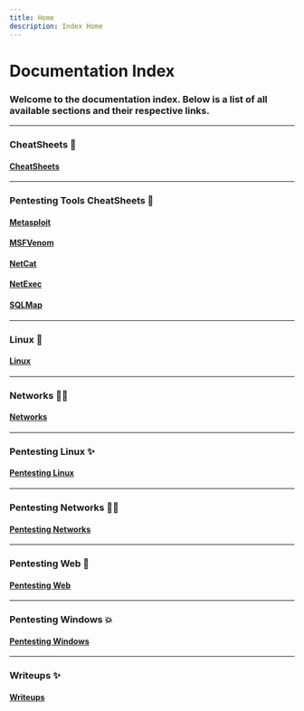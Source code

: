 ```yaml
---
title: Home
description: Index Home
---
```


# Documentation Index

### Welcome to the documentation index. Below is a list of all available sections and their respective links.
---
### CheatSheets 💫
#### [CheatSheets](/docs/CheatSheets/CheatSheets)
---
### Pentesting Tools CheatSheets 👾
#### [Metasploit](/docs/CheatSheets/Pentesting/metasploit)
#### [MSFVenom](/docs/CheatSheets/Pentesting/msfvenom)
#### [NetCat](/docs/CheatSheets/Pentesting/netcat)
#### [NetExec](/docs/CheatSheets/Pentesting/netexec)
#### [SQLMap](/docs/CheatSheets/Pentesting/sqlmap)
---
### Linux 💭
#### [Linux](/docs/Linux/commands)
---
### Networks 👌🏻
#### [Networks](/docs/Networks)
---
### Pentesting Linux ✨
#### [Pentesting Linux](/docs/PentestingLinux)
---
### Pentesting Networks 🥷🏻
#### [Pentesting Networks](/docs/PentestingNetworks)
---
### Pentesting Web 👻
#### [Pentesting Web](/docs/PentestingWeb)
---
### Pentesting Windows 💥
#### [Pentesting Windows](/docs/PentestingWindows)
---
### Writeups ✨
#### [Writeups](/docs/Writeups)